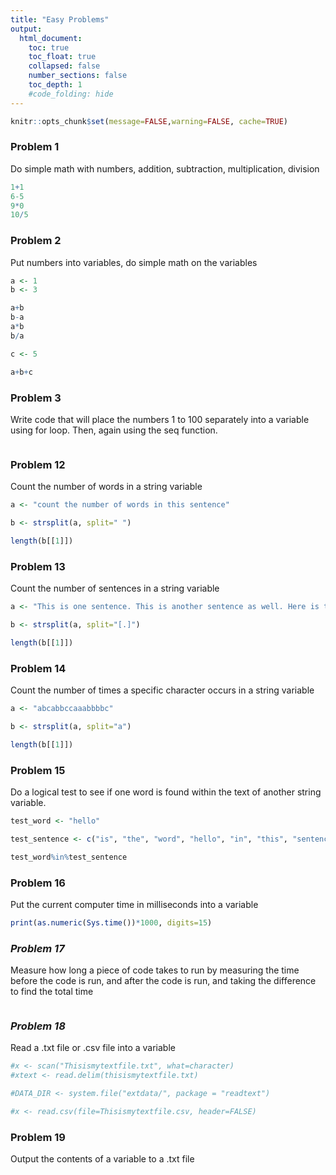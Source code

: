 ```yaml
---
title: "Easy Problems"
output:
  html_document:
    toc: true
    toc_float: true
    collapsed: false
    number_sections: false
    toc_depth: 1
    #code_folding: hide
---
```


```r
knitr::opts_chunk$set(message=FALSE,warning=FALSE, cache=TRUE)
```

### Problem 1

Do simple math with numbers, addition, subtraction, multiplication, division

```r

1+1
6-5
9*0
10/5

```
### Problem 2

Put numbers into variables, do simple math on the variables 

```r

a <- 1
b <- 3

a+b
b-a
a*b
b/a

c <- 5

a+b+c
```
### Problem 3
Write code that will place the numbers 1 to 100 separately into a variable using for loop. Then, again using the seq function.

```r



```

### Problem 12
Count the number of words in a string variable

```r
a <- "count the number of words in this sentence"

b <- strsplit(a, split=" ")

length(b[[1]])

```

### Problem 13 
Count the number of sentences in a string variable

```r
a <- "This is one sentence. This is another sentence as well. Here is the third sentence. But wait there is also a fourth sentence."

b <- strsplit(a, split="[.]")

length(b[[1]])

```

### Problem 14
Count the number of times a specific character occurs in a string variable

```r
a <- "abcabbccaaabbbbc"

b <- strsplit(a, split="a")

length(b[[1]])
```
### Problem 15 
Do a logical test to see if one word is found within the text of another string variable.

```r

test_word <- "hello"

test_sentence <- c("is", "the", "word", "hello", "in", "this", "sentence")

test_word%in%test_sentence


```

### Problem 16 
Put the current computer time in milliseconds into a variable

```r
print(as.numeric(Sys.time())*1000, digits=15)
```

### ***Problem 17***
Measure how long a piece of code takes to run by measuring the time before the code is run, and after the code is run, and taking the difference to find the total time

```r

```

### ***Problem 18*** 
Read a .txt file or .csv file into a variable

```r
#x <- scan("Thisismytextfile.txt", what=character)
#xtext <- read.delim(thisismytextfile.txt)

#DATA_DIR <- system.file("extdata/", package = "readtext")

#x <- read.csv(file=Thisismytextfile.csv, header=FALSE)


```

### Problem 19 
Output the contents of a variable to a .txt file

```r

```

















